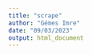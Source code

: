 ---
title: "scrape"
author: "Gémes Imre"
date: "09/03/2023"
output: html_document
---

```{r setup, include=FALSE}
```

